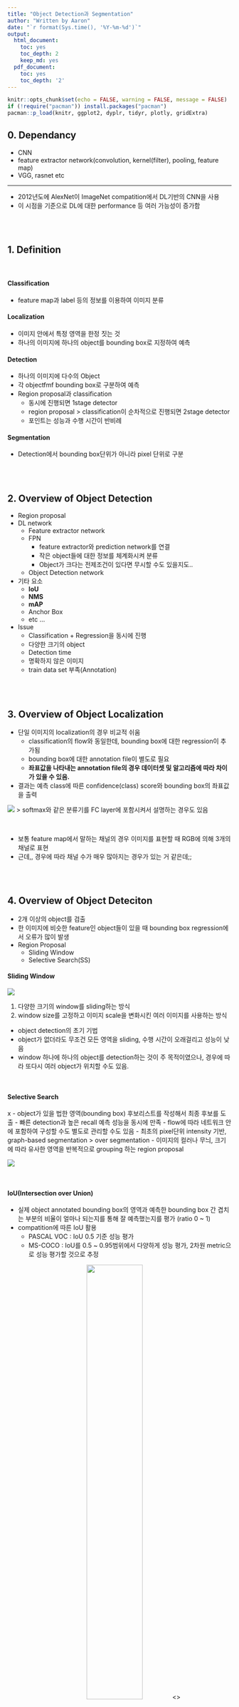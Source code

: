 ```yaml
---
title: "Object Detection과 Segmentation"
author: "Written by Aaron"
date: "`r format(Sys.time(), '%Y-%m-%d')`"
output:
  html_document:
    toc: yes
    toc_depth: 2
    keep_md: yes
  pdf_document:
    toc: yes
    toc_depth: '2'
---
```


```r
knitr::opts_chunk$set(echo = FALSE, warning = FALSE, message = FALSE)
if (!require("pacman")) install.packages("pacman")
pacman::p_load(knitr, ggplot2, dyplr, tidyr, plotly, gridExtra)
```

## 0. Dependancy

-   CNN
-   feature extractor network(convolution, kernel(filter), pooling, feature map)
-   VGG, rasnet etc

---

- 2012년도에 AlexNet이 ImageNet compatition에서 DL기반의 CNN을 사용
- 이 시점을 기준으로 DL에 대한 performance 등 여러 가능성이 증가함

<br><br>

## 1. Definition

<br>

#### Classification

- feature map과 label 등의 정보를 이용하여 이미지 분류

#### Localization

- 이미지 안에서 특정 영역을 한정 짓는 것
- 하나의 이미지에 하나의 object를 bounding box로 지정하여 예측


#### Detection

- 하나의 이미지에 다수의 Object
- 각 objectfmf bounding box로 구분하여 예측
- Region proposal과 classification
  - 동시에 진행되면 1stage detector
  - region proposal > classification이 순차적으로 진행되면 2stage detector
  - 포인트는 성능과 수행 시간이 반비례


#### Segmentation

- Detection에서 bounding box단위가 아니라 pixel 단위로 구분

<br><br>

## 2. Overview of Object Detection

- Region proposal
- DL network
  - Feature extractor network
  - FPN
    - feature extractor와 prediction network를 연결
    - 작은 object들에 대한 정보를 체계화시켜 분류
    - Object가 크다는 전제조건이 있다면 무시할 수도 있을지도..
  - Object Detection network
- 기타 요소
  - **IoU**
  - **NMS**
  - **mAP**
  - Anchor Box
  - etc ...
- Issue
  - Classification + Regression을 동시에 진행
  - 다양한 크기의 object
  - Detection time
  - 명확하지 않은 이미지
  - train data set 부족(Annotation)

<br><br>

## 3. Overview of Object Localization

- 단일 이미지의 localization의 경우 비교적 쉬움
  - classification의 flow와 동일한데, bounding box에 대한 regression이 추가됨
  - bounding box에 대한 annotation file이 별도로 필요
  - **좌표값을 나타내는 annotation file의 경우 데이터셋 및 알고리즘에 따라 차이가 있을 수 있음.**
- 결과는 예측 class에 따른 confidence(class) score와 bounding box의 좌표값을 출력

  
![](figs/ObjectDetection-1.png)
> softmax와 같은 분류기를 FC layer에 포함시켜서 설명하는 경우도 있음

<br>

- 보통 feature map에서 말하는 채널의 경우 이미지를 표현할 때 RGB에 의해 3개의 채널로 표현
- 근데,, 경우에 따라 채널 수가 매우 많아지는 경우가 있는 거 같은데;;

<br><br>

## 4. Overview of Object Deteciton

- 2개 이상의 object를 검출
- 한 이미지에 비슷한 feature인 object들이 있을 때 bounding box regression에서 오류가 많이 발생
- Region Proposal
  - Sliding Window
  - Selective Search(SS)

#### Sliding Window

![](figs/ObjectDetection-2.png)

1. 다양한 크기의 window를 sliding하는 방식
2. window size를 고정하고 이미지 scale을 변화시킨 여러 이미지를 사용하는 방식
- object detection의 초기 기법
- object가 없더라도 무조건 모든 영역을 sliding, 수행 시간이 오래걸리고 성능이 낮음
- window 하나에 하나의 object를 detection하는 것이 주 목적이였으나, 경우에 따라 또다시 여러 object가 위치할 수도 있음.

<br>

#### Selective Search

x
- object가 있을 법한 영역(bounding box) 후보리스트를 작성해서 최종 후보를 도출
- 빠른 detection과 높은 recall 예측 성능을 동시에 만족
  - flow에 따라 네트워크 안에 포함하여 구성할 수도 별도로 관리할 수도 있음
- 최초의 pixel단위 intensity 기반, graph-based segmentation > over segmentation
- 이미지의 컬러나 무늬, 크기에 따라 유사한 영역을 반복적으로 grouping 하는 region proposal

![](figs/ObjectDetection-3.png)

<br>


#### IoU(Intersection over Union)

- 실제 object annotated bounding box의 영역과 예측한 bounding box 간 겹치는 부분의 비율이 얼마나 되는지를 통해 잘 예측했는지를 평가 (ratio 0 ~ 1)
- compatition에 따른 IoU 활용
  - PASCAL VOC : IoU 0.5 기준 성능 평가
  - MS-COCO : IoU를 0.5 ~ 0.95범위에서 다양하게 성능 평가, 2차원 metric으로 성능 평가할 것으로 추정

<center>
![](figs/ObjectDetection-4.png){width=50%}
<\center>


<br>

#### NMS(Non Max Suppression)

- object 주변에 있는 bounding box중에서 가장 확실한 box를 제외한 나머지를 제외 시켜주는 기법
- object detection의 정확도를 올리기 위해 사전에 false positive인 bounding box까지 모두 추천한 후, 그 중 가장 확실한 box를 선택해주는 기법이 필요
- input
  - Confidence score
  - IoU score
  - Confidence score가 높을수록, IoU가 낮을수록 더 많은 box가 제거됨.

<br>  

#### Object detection 성능 평가 metrics - mAP(mean Average precision) =~ AUC

- Recall 변화에 따른 Precision 값을 평균한 성능 수치
  1. IoU & Confidence score
  2. Confusion metrics
  
![](figs/ObjectDetection-5.png){width=70%}

> 예측을 했냐? P(positive) 안했냐? N(negative), 그 예측 결과가 실제값과 일치하냐? T(true) 일치하지 않느냐? F(false)

![](figs/ObjectDetection-6.png)

  
  3. Precision-Recall curve(binary classification에서 잘 활용)

- Precision(정밀도) = $TP/(FP+TP)$
- Recall(재현율) = $TP/(FN+TP)$

![](figs/ObjectDetection-7.png){width=50%}

![](figs/ObjectDetection-9.png){width=50%}

> 일반적으로 Precision-Recall curve는 지그재그 형태로 나타남

#### Precision & Recall Trade-off
 - =~ Sensitivity & Specificity

![](figs/ObjectDetection-8.png)

<br>

AP(Average Precision)

 - 하나의 object에 대한 성능 수치를 평가하는 지표
 - 굳이 적용한다면 localization에 적용하는 것이 맞는 표현
 
mAP(mean Average Precision)

 - object detection은 다수의 Object가 존재하기 때문에, 각 object의 AP를 계산 후, mean 계산
 
<br><br>

## 5. Object Detection & Segmentation을 위한 주요 데이터 셋

1. **PASCAL VOC**

- object 유형이 20개 정도
- annotation : xml file

2. **MS-COCO**

- object 유형이 80개 정도
- pretrained model 배표
- annotation : json format

3. **Google Open Image**

- object 유형이 600개 정도
- annotation : csv format

<br>

#### PASCAL VOC

 - Annotation : Detection 정보들을 설명 파일로 제공하는 것, 연결되는 이미지명을 포함한 각 object별 bounding box 좌표 정보<span style="color:red">(좌상단, 우하단)</span>가 수록되어있음.
 - ImageSet : train, validation set
 - JPEGImages : Detection & Segmentation에 사용될 원본 이미지
 - SegmentationClass : Semantic Segmentation에 사용될 이미지(별도의 Object 구분이 없음)
 - SegmentationObject : Instance Segmentation에 사용될 이미지(object가 존재)
 
![](figs/ObjectDetection-10.png){width=26%} ![](figs/ObjectDetection-11.png){width=30%}

[Figure reference site](https://velog.io/@cha-suyeon/%EB%94%A5%EB%9F%AC%EB%8B%9D-Segmentation1-%EA%B0%9C%EB%85%90-%EC%9A%A9%EC%96%B4-%EC%A2%85%EB%A5%98Semantic-Instance-segmentation)

<br>

#### MS-COCO

 - tensorflow api 등 open source 패키지들은 MS-COCO를 이용한 pretrained model 제공
 - ID가 부여되었지만 데이터셋이 없는 것이 존재
 - bounding box의 경우 <span style="color:red">좌상단 좌표와 width, height</span>가 표기
 - annotation file은 json file 하나로 구성되어있는데 one line 처리가 되어있음..

> json format의 경우 별도의 주석 기능을 지원하지 않음. 굳이 넣는다면 절대 사용하지 않을 키 값을 만들어서 지정해주기.

 - 이미지 하나에 여러 object들을 가지고 있어서 타 데이터 셋보다 난이도가 높은 데이터 제공한다는 장점이 있음.

<br><br>

## 6. Overview of OpenCV


#### Python 기반 주요 이미지 라이브러리

 - PIL
  - 처리 성능이 상대적으로 느림
 - Scikit Image
  - Scipy 확장, numpy 기반
  - 전반적인 컴퓨터 비전 기능 제공
 - OpenCN
  - open source 기반 최고의 인기 라이브러리
  - 컴퓨터 비전 기능 일반화에 기여
  - 가장 중요한 부분 : <span style="color:red">image load(imread)할 때 RGB기반이 아니라 BGR기반으로 메모리에 load</span>

<br>

![](figs/CherryBlossom.jpeg){width=60%}


<br>

![](figs/CherryBlossom-BGR.png){width=70%}
```python
import cv2
import matplotlib.pyplot as plt
#!/usr/bin/env python

img_array = cv2.imread('figs/CherryBlossom.jpeg')
#plt.imshow(img_array)
```


#### Image resolution, FPS, detection correlation

 - Resolution이 높으면 detection 성능은 좋으나 FPS가 낮음
 - 알고리즘 개선이 없다면 진보된 하드웨어가 필요...

<br><br>
